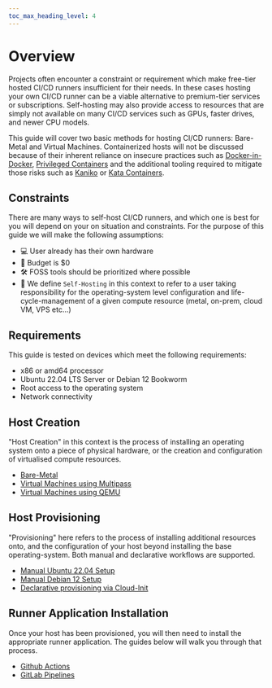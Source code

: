 ```yaml
---
toc_max_heading_level: 4
---
```


# Overview

Projects often encounter a constraint or requirement which make free-tier hosted CI/CD runners
insufficient for their needs. In these cases hosting your own CI/CD runner can be a viable
alternative to premium-tier services or subscriptions. Self-hosting may also provide access to
resources that are simply not available on many CI/CD services such as GPUs, faster drives, and
newer CPU models.

This guide will cover two basic methods for hosting CI/CD runners: Bare-Metal and Virtual Machines.
Containerized hosts will not be discussed because of their inherent reliance on insecure practices
such as
[Docker-in-Docker](http://jpetazzo.github.io/2015/09/03/do-not-use-docker-in-docker-for-ci/),
[Privileged Containers](https://www.trendmicro.com/en_th/research/19/l/why-running-a-privileged-container-in-docker-is-a-bad-idea.html)
and the additional tooling required to mitigate those risks such as
[Kaniko](https://github.com/GoogleContainerTools/kaniko) or
[Kata Containers](https://katacontainers.io/).

## Constraints

There are many ways to self-host CI/CD runners, and which one is best for you will depend on your on
situation and constraints. For the purpose of this guide we will make the following assumptions:

- 💻 User already has their own hardware
- 💸 Budget is $0
- 🛠️ FOSS tools should be prioritized where possible
- 📜 We define `Self-Hosting` in this context to refer to a user taking responsibility for the
  operating-system level configuration and life-cycle-management of a given compute resource (metal,
  on-prem, cloud VM, VPS etc...)

## Requirements

This guide is tested on devices which meet the following requirements:

- x86 or amd64 processor
- Ubuntu 22.04 LTS Server or Debian 12 Bookworm
- Root access to the operating system
- Network connectivity

## Host Creation

"Host Creation" in this context is the process of installing an operating system onto a piece of
physical hardware, or the creation and configuration of virtualised compute resources.

- [Bare-Metal](./03-host-creation/02-bare-metal.mdx)
- [Virtual Machines using Multipass](./03-host-creation/02-multipass.mdx)
- [Virtual Machines using QEMU](./03-host-creation/03-QEMU/01-overview.mdx)

## Host Provisioning

"Provisioning" here refers to the process of installing additional resources onto, and the
configuration of your host beyond installing the base operating-system. Both manual and declarative
workflows are supported.

- [Manual Ubuntu 22.04 Setup](./04-host-provisioning/02-ubuntu-setup.mdx)
- [Manual Debian 12 Setup](./04-host-provisioning/01-debian-setup.mdx)
- [Declarative provisioning via Cloud-Init](./04-host-provisioning/03-cloud-init/01-about.mdx)

## Runner Application Installation

Once your host has been provisioned, you will then need to install the appropriate runner
application. The guides below will walk you through that process.

- [Github Actions](./05-runner-application-installation/02-github-actions.mdx)
- [GitLab Pipelines](./05-runner-application-installation/01-gitlab-pipelines.mdx)
